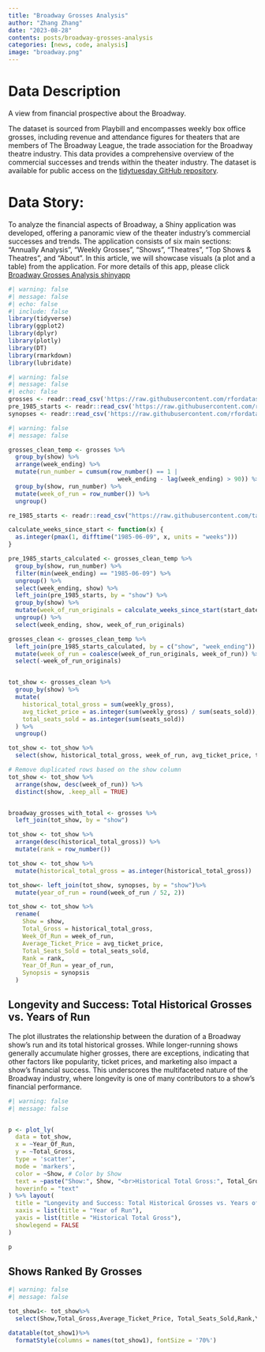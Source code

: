 ```yaml
---
title: "Broadway Grosses Analysis"
author: "Zhang Zhang"
date: "2023-08-28"
contents: posts/broadway-grosses-analysis
categories: [news, code, analysis]
image: "broadway.png"
---
```


# Data Description
A view from financial prospective about the Broadway.

The dataset is sourced from Playbill and encompasses weekly box office grosses, including revenue and attendance figures for theaters that are members of The Broadway League, the trade association for the Broadway theatre industry. This data provides a comprehensive overview of the commercial successes and trends within the theater industry. The dataset is available for public access on the [tidytuesday GitHub repository](https://github.com/rfordatascience/tidytuesday/tree/master/data/2020/2020-04-28).

# Data Story: 

To analyze the financial aspects of Broadway, a Shiny application was developed, offering a panoramic view of the theater industry's commercial successes and trends. The application consists of six main sections: "Annually Analysis", "Weekly Grosses", "Shows", "Theatres", "Top Shows & Theatres", and "About". In this article, we will showcase visuals (a plot and a table) from the application. For more details of this app, please click [Broadway Grosses Analysis shinyapp](https://oskarymd.shinyapps.io/assignment1)

```r
#| warning: false
#| message: false
#| echo: false
#| include: false
library(tidyverse)
library(ggplot2)
library(dplyr)
library(plotly)
library(DT)
library(rmarkdown)
library(lubridate)

```

```r

#| warning: false
#| message: false
#| echo: false
grosses <- readr::read_csv('https://raw.githubusercontent.com/rfordatascience/tidytuesday/master/data/2020/2020-04-28/grosses.csv', guess_max = 40000,show_col_types = FALSE)
pre_1985_starts <- readr::read_csv('https://raw.githubusercontent.com/rfordatascience/tidytuesday/master/data/2020/2020-04-28/pre-1985-starts.csv',show_col_types = FALSE)
synopses <- readr::read_csv('https://raw.githubusercontent.com/rfordatascience/tidytuesday/master/data/2020/2020-04-28/synopses.csv',show_col_types = FALSE)


```

```r
#| warning: false
#| message: false

grosses_clean_temp <- grosses %>%
  group_by(show) %>%
  arrange(week_ending) %>%
  mutate(run_number = cumsum(row_number() == 1 |
                               week_ending - lag(week_ending) > 90)) %>%
  group_by(show, run_number) %>%
  mutate(week_of_run = row_number()) %>%
  ungroup()

re_1985_starts <- readr::read_csv("https://raw.githubusercontent.com/tacookson/data/master/broadway-grosses/pre-1985-starts.csv")

calculate_weeks_since_start <- function(x) {
  as.integer(pmax(1, difftime("1985-06-09", x, units = "weeks")))
}

pre_1985_starts_calculated <- grosses_clean_temp %>%
  group_by(show, run_number) %>%
  filter(min(week_ending) == "1985-06-09") %>%
  ungroup() %>%
  select(week_ending, show) %>%
  left_join(pre_1985_starts, by = "show") %>%
  group_by(show) %>%
  mutate(week_of_run_originals = calculate_weeks_since_start(start_date) + row_number()) %>%
  ungroup() %>%
  select(week_ending, show, week_of_run_originals)

grosses_clean <- grosses_clean_temp %>%
  left_join(pre_1985_starts_calculated, by = c("show", "week_ending")) %>%
  mutate(week_of_run = coalesce(week_of_run_originals, week_of_run)) %>%
  select(-week_of_run_originals)


tot_show <- grosses_clean %>%
  group_by(show) %>%
  mutate(
    historical_total_gross = sum(weekly_gross),
    avg_ticket_price = as.integer(sum(weekly_gross) / sum(seats_sold)),
    total_seats_sold = as.integer(sum(seats_sold))
  ) %>%
  ungroup()

tot_show <- tot_show %>%
  select(show, historical_total_gross, week_of_run, avg_ticket_price, total_seats_sold)

# Remove duplicated rows based on the show column
tot_show <- tot_show %>%
  arrange(show, desc(week_of_run)) %>%
  distinct(show, .keep_all = TRUE)


broadway_grosses_with_total <- grosses %>%
  left_join(tot_show, by = "show")

tot_show <- tot_show %>%
  arrange(desc(historical_total_gross)) %>%
  mutate(rank = row_number())

tot_show <- tot_show %>%
  mutate(historical_total_gross = as.integer(historical_total_gross))

tot_show<- left_join(tot_show, synopses, by = "show")%>% 
  mutate(year_of_run = round(week_of_run / 52, 2))

tot_show <- tot_show %>% 
  rename(
    Show = show,
    Total_Gross = historical_total_gross,
    Week_Of_Run = week_of_run,
    Average_Ticket_Price = avg_ticket_price,
    Total_Seats_Sold = total_seats_sold,
    Rank = rank,
    Year_Of_Run = year_of_run,
    Synopsis = synopsis
  )


```


## Longevity and Success: Total Historical Grosses vs. Years of Run
The plot illustrates the relationship between the duration of a Broadway show's run and its total historical grosses. While longer-running shows generally accumulate higher grosses, there are exceptions, indicating that other factors like popularity, ticket prices, and marketing also impact a show's financial success. This underscores the multifaceted nature of the Broadway industry, where longevity is one of many contributors to a show's financial performance.


```r
#| warning: false
#| message: false


p <- plot_ly(
  data = tot_show, 
  x = ~Year_Of_Run, 
  y = ~Total_Gross, 
  type = 'scatter', 
  mode = 'markers',
  color = ~Show, # Color by Show
  text = ~paste("Show:", Show, "<br>Historical Total Gross:", Total_Gross, "<br>Year of Run:", Year_Of_Run), # Text to display on hover
  hoverinfo = "text"
) %>% layout(
  title = "Longevity and Success: Total Historical Grosses vs. Years of Run",
  xaxis = list(title = "Year of Run"),
  yaxis = list(title = "Historical Total Gross"),
  showlegend = FALSE
)

p


```



## Shows Ranked By Grosses


```r

#| warning: false
#| message: false

tot_show1<- tot_show%>%
  select(Show,Total_Gross,Average_Ticket_Price, Total_Seats_Sold,Rank,Year_Of_Run)

datatable(tot_show1)%>% 
  formatStyle(columns = names(tot_show1), fontSize = '70%')



```
